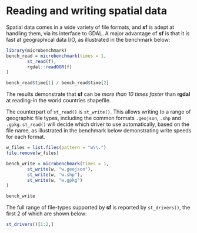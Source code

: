 # Reading and writing spatial data {#read-write}

Spatial data comes in a wide variety of file formats, and **sf** is adept at handling them, via its interface to GDAL.
A major advantage of **sf** is that it is fast at geographical data I/O, as illustrated in the benchmark below:

```r
library(microbenchmark)
bench_read = microbenchmark(times = 1,
        st_read(f),
        rgdal::readOGR(f)
)
```

```r
bench_read$time[1] / bench_read$time[2]
```

The results demonstrate that **sf** can be *more than 10 times faster* than **rgdal** at reading-in the world countries shapefile.

The counterpart of `st_read()` is `st_write()`. This allows writing to a range of geographic file types, including the common formats `.geojson`, `.shp` and `.gpkg`. `st_read()` will decide which driver to use automatically, based on the file name, as illustrated in the benchmark below demonstrating write speeds for each format.

```r
w_files = list.files(pattern = "w\\.")
file.remove(w_files)
```

```r
bench_write = microbenchmark(times = 1,
        st_write(w, "w.geojson"),
        st_write(w, "w.shp"),
        st_write(w, "w.gpkg")
)
```

```r
bench_write
```


The full range of file-types supported by **sf** is reported by `st_drivers()`, the first 2 of which are shown below:

```r
st_drivers()[1:2,]
```


<!-- ## Vector -->

<!-- 
- sf package 
- st_drivers
- st_read, read_sf
- st_write, write_sf
- text files 
- WKT, WKB, sp (st_as_sf)
-->

<!-- ## Raster -->

<!-- 
- raster package 
- raster
-->
